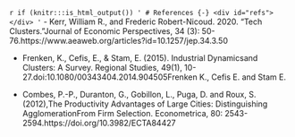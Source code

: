 `r if (knitr:::is_html_output()) '
# References {-}
<div id="refs"></div>
'`
- Kerr, William R., and Frederic Robert-Nicoud. 2020. “Tech Clusters.”Journal of Economic Perspectives, 34 (3): 50-76.https://www.aeaweb.org/articles?id=10.1257/jep.34.3.50

- Frenken, K., Cefis, E., & Stam, E. (2015).  Industrial Dynamicsand Clusters:  A Survey.   Regional Studies, 49(1), 10-27.doi:10.1080/00343404.2014.904505Frenken K., Cefis E. and Stam E.

- Combes, P.-P., Duranton, G., Gobillon, L., Puga, D. and Roux, S. (2012),The Productivity Advantages of Large Cities: Distinguishing AgglomerationFrom Firm Selection. Econometrica, 80: 2543-2594.https://doi.org/10.3982/ECTA84427


